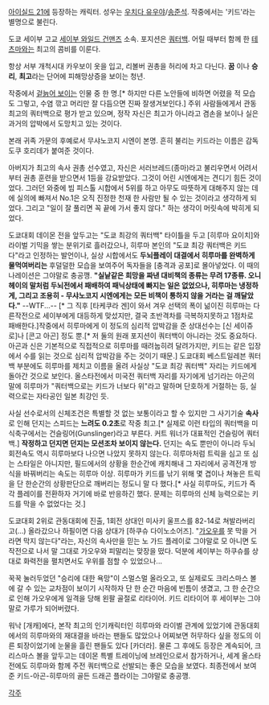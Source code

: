 [[아이실드 21]]에 등장하는 캐릭터. 성우는 [[우치다 유우야]]/[[송준석]]. 작중에서는 '키드'라는 별명으로 불린다.

도쿄 세이부 고교 [[세이부 와일드 건맨즈]] 소속. 포지션은 [[쿼터백]].
어릴 때부터 함께 한 [[테츠마 죠|테츠마]]와는 최고의 콤비를 이룬다.

항상 서부 개척시대 카우보이 옷을 입고, 리볼버 권총을 허리에 차고 다닌다. '''꿈''' 이나 '''승리''', '''최고'''라는 단어에 피해망상증을 보이는 청년.

작중에서 [[노안|겉늙어 보이는]] 인물 중 한 명.[* 하지만 다른 노안들에 비하면 어렸을 적 모습도 그렇고, 수염 깎고 머리만 잘 다듬으면 진짜 잘생겨보인다.] 주위 사람들에게서 관동 최고의 쿼터백으로 평가 받고 있으며, 정작 자신은 최고가 아니라고 겸손을 보이나 실은 과거의 압박에서 도망치고 있는 것이다.

본래 귀족 가문의 후예로서 무샤노코지 시엔이 본명. 흔히 불리는 키드라는 이름은 감독 도쿠 호리데가 붙여준 것이다.

아버지가 최고의 속사 권총 선수였고, 자신은 서러브레드(종마)라고 불리우면서 어려서부터 권총 훈련을 받으면서 1등을 강요받았다. 그것이 어린 시엔에게는 견디기 힘든 것이었다.
그러던 와중에 빔 피스톨 시합에서 5위를 하고 아무도 따뜻하게 대해주지 않는 데에 실의에 빠져서 No.1은 오직 진정한 천재 한 사람만 될 수 있는 것이라고 생각하게 되었다. 그리고 "일이 잘 풀리면 꼭 끝에 가서 좋지 않다." 하는 생각이 머릿속에 박히게 되었다.

도쿄대회 데이몬 전을 앞두고는 "도쿄 최강의 쿼터백" 타이틀을 두고 [히루마 요이치]와 라이벌 기믹을 쌓는 분위기로 흘러갔으나, 히루마 본인의 "도쿄 최강 쿼터백은 키드다"라고 인정하는 발언이나, 실상 시합에서도 '''두뇌플레이 대결에서 히루마를 완벽하게 물먹여버리는''' 후덜덜한 모습을 보여주어 독자들을 [충격과 공포]로 몰아넣었다. 이 때의 나레이션은 그야말로 충공깽. '''"실낱같은 희망을 짜낸 대비책의 종류는 무려 17종류. 오니헤이의 말처럼 두뇌전에서 패배하여 패닉상태에 빠지는 일은 없었으나, 히루마는 냉정하게, 그리고 조용히 - 무샤노코지 시엔에게는 모든 비책이 통하지 않을 거라는 걸 깨달았다."''' --WTF...-- [* 그 직후 [타케쿠라 겐]이 와서 겨우 선택의 폭이 넒이진 히루마는 다른작전으로 세이부에게 대등하게 맞섰지만, 결국 초반격차를 극복하지못하고 1점차로 패배한다.]작중에서 히루마에게 이 정도의 심리적 압박감을 준 상대선수는 [신 세이쥬로]나 [콘고 아곤] 정도 뿐.[* 저 둘의 원래 포지션이 쿼터백이 아니라는 것도 중요하다. 아곤과 신은 기본적으로 직접적으로 히루마를 때려눕히려 달려가지만, 키드는 같은 입장에서 수를 읽는 것으로 심리적 압박감을 주는 것이기 때문.] 도쿄대회 베스트일레븐 쿼터백 부분에도 히루마를 제치고 이름을 올려 사실상 "도쿄 최강 쿼터백" 자리는 키드에게 돌아간 것으로 보인다. 올스타전에서 미국전 쿼터백 자리를 자기에게 넘기라는 아곤의 말에 히루마가 "쿼터백으로는 키드가 너보다 위"라고 말하며 단호하게 거절하는 등, 실력으로는 자타공인 일본 최강인 듯.

사실 선수로서의 신체조건은 특별할 것 없는 보통이라고 할 수 있지만 그 사기기술 '''속사'''로 인해 던지는 스피드는 '''느려도 0.2초'''로 작중 최고.[* 실제로 이런 타입의 쿼터백을 미식축구에서는 건슬링어(Gunslinger)라고 부른다. 커트 워너가 대표적인 건슬링어 쿼터백.] '''작정하고 던지면 던지는 모션조차 보이지 않는다.''' 던지는 속도 뿐만이 아니라 두뇌 회전속도 역시 히루마보다 나으면 나았지 못하지 않는다. 히루마처럼 트릭을 심고 또 심는 스타일은 아니지만, 필드에서의 상황을 한순간에 캐치해내 그 자리에서 공격전개 방식을 바꿔버리는 속도는 히루마 이상. 히루마가 키드를 낚기 위해 몇 겹이나 쳐놓은 트릭을 단 한순간의 상황판단으로 깨버리는 정도니 말 다 했다.[* 사실 히루마도, 키드가 즉각 플레이를 전환하자 거기에 바로 반응하긴 했다. 문제는 히루마의 신체 능력으로는 키드를 막을 수 없었다는 것.] 

도쿄대회 2위로 관동대회에 진출, 1회전 상대인 미사키 울프스를 82-14로 쳐발라버리고(...) 올라갔으나 하필이면 다음 상대가 [하쿠슈 다이노소어즈]. "[[가오우 리키야|가오우]]를 못 막을 거라면 막지 않는다"라는, 자신의 속사만을 믿는 노 가드 플레이로 그야말로 모 아니면 도 작전으로 나서 말 그대로 가오우와 피말리는 맞장을 떴다. 덕분에 세이부는 하쿠슈를 상대로 화력전을 펼치면서도 우위를 점할 수 있었으나...

꾹꾹 눌러두었던 "승리에 대한 욕망"이 스멀스멀 올라오고, 또 실제로도 크리스마스 볼에 갈 수 있는 교차점이 보이기 시작하자 단 한 순간 마음에 빈틈이 생겼고, 그 한 순간으로 인해 가오우에게 일격을 당해 왼팔 골절로 리타이어. 키드 리타이어 후 세이부는 그야말로 가루가 되어버렸다.

워낙 [개캐]에다, 본작 최고의 인기캐릭터인 히루마와 라이벌 관계에 있었기에 관동대회에서의 히루마와의 재대결을 바라는 팬들도 많았으나 어찌보면 허무하다 싶을 정도의 이른 퇴장이었기에 눈물을 흘린 팬들도 있다 [카더라]. 물론 그 후에도 등장은 계속되어, 크리스마스 볼을 앞두고는 데이몬 특별 트레이닝에 브레인으로서 참가하거나, 세계 올스타 전에도 히루마와 함께 주전 쿼터백으로 선발되는 좋은 모습을 보였다. 최종전에서 보여준 키드-아곤-히루마의 골든 드래곤 플라이는 그야말로 충공깽. 


[[각주]]
